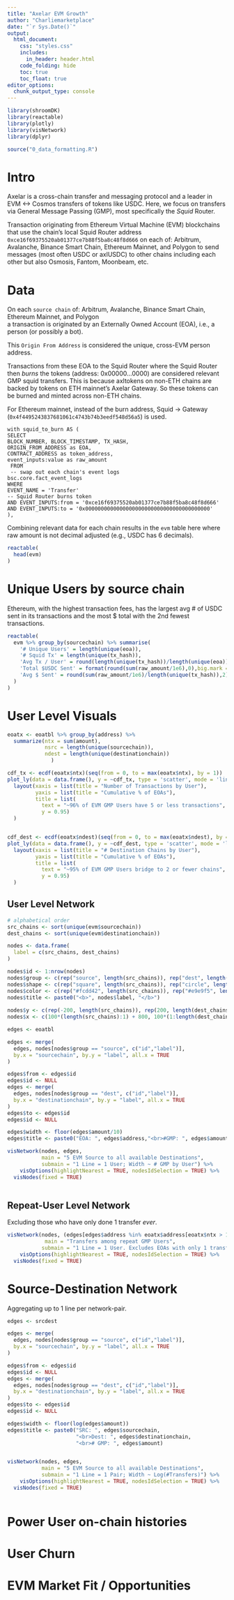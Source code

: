 ```yaml
---
title: "Axelar EVM Growth"
author: "Charliemarketplace"
date: "`r Sys.Date()`"
output:
  html_document:
    css: "styles.css"
    includes:
      in_header: header.html
    code_folding: hide
    toc: true
    toc_float: true
editor_options: 
  chunk_output_type: console
---
```


```r
library(shroomDK)
library(reactable)
library(plotly)
library(visNetwork)
library(dplyr)

source("0_data_formatting.R")

```

# Intro

Axelar is a cross-chain transfer and messaging protocol and a leader in EVM <-> Cosmos 
transfers of tokens like USDC. Here, we focus on transfers via General Message Passing (GMP), 
most specifically the *Squid* Router.

Transaction originating from Ethereum Virtual Machine (EVM) blockchains that use the chain's 
local Squid Router address `0xce16f69375520ab01377ce7b88f5ba8c48f8d666` on each of:
Arbitrum, Avalanche, Binance Smart Chain, Ethereum Mainnet, and Polygon to send messages (most often USDC or axlUSDC) to other chains including each other but also Osmosis, Fantom, Moonbeam, etc. 

# Data 

On each `source chain` of: Arbitrum, Avalanche, Binance Smart Chain, Ethereum Mainnet, and Polygon  
a transaction is originated by an Externally Owned Account (EOA), i.e., a person (or possibly a bot). 

This `Origin From Address` is considered the unique, cross-EVM person address. 

Transactions from these EOA to the Squid Router where the Squid Router then *burns* 
the tokens (address: 0x00000...0000) are considered relevant GMP squid transfers. 
This is because axltokens on non-ETH chains are backed by tokens on ETH mainnet's Axelar Gateway. 
So these tokens can be burned and minted across non-ETH chains.

For Ethereum mainnet, instead of the burn address, Squid -> Gateway (`0x4f4495243837681061c4743b74b3eedf548d56a5`) 
is used.

```
with squid_to_burn AS (
SELECT 
BLOCK_NUMBER, BLOCK_TIMESTAMP, TX_HASH,
ORIGIN_FROM_ADDRESS as EOA, 
CONTRACT_ADDRESS as token_address,
event_inputs:value as raw_amount
 FROM 
 -- swap out each chain's event logs 
bsc.core.fact_event_logs
WHERE 
EVENT_NAME = 'Transfer' 
-- Squid Router burns token
AND EVENT_INPUTS:from = '0xce16f69375520ab01377ce7b88f5ba8c48f8d666'
AND EVENT_INPUTS:to = '0x0000000000000000000000000000000000000000'
),
```

Combining relevant data for each chain results in the `evm` table here where
raw amount is not decimal adjusted (e.g., USDC has 6 decimals).

```r
reactable(
  head(evm)
)
```

# Unique Users by source chain 

Ethereum, with the highest transaction fees, has the largest avg # of USDC 
sent in its transactions and the most $ total with the 2nd fewest transactions.

```r
reactable(
  evm %>% group_by(sourcechain) %>% summarise(
    '# Unique Users' = length(unique(eoa)),
    '# Squid Tx' = length(unique(tx_hash)),
    'Avg Tx / User' = round(length(unique(tx_hash))/length(unique(eoa)),2),
    'Total $USDC Sent' = format(round(sum(raw_amount/1e6),0),big.mark = ","),
    'Avg $ Sent' = round(sum(raw_amount/1e6)/length(unique(tx_hash)),2)
  )
)
```

# User Level Visuals 

```r
eoatx <- eoatbl %>% group_by(address) %>% 
  summarize(ntx = sum(amount),
            nsrc = length(unique(sourcechain)),
            ndest = length(unique(destinationchain))
              )

cdf_tx <- ecdf(eoatx$ntx)(seq(from = 0, to = max(eoatx$ntx), by = 1))
plot_ly(data = data.frame(), y = ~cdf_tx, type = 'scatter', mode = 'lines+markers') %>% 
  layout(xaxis = list(title = "Number of Transactions by User"),
         yaxis = list(title = "Cumulative % of EOAs"),
         title = list(
           text = "~96% of EVM GMP Users have 5 or less transactions", 
           y = 0.95)
  )


cdf_dest <- ecdf(eoatx$ndest)(seq(from = 0, to = max(eoatx$ndest), by = 1))
plot_ly(data = data.frame(), y = ~cdf_dest, type = 'scatter', mode = 'lines+markers') %>% 
  layout(xaxis = list(title = "# Destination Chains by User"),
         yaxis = list(title = "Cumulative % of EOAs"),
         title = list(
           text = "~95% of EVM GMP Users bridge to 2 or fewer chains", 
           y = 0.95)
  )

```

## User Level Network

```r
# alphabetical order
src_chains <- sort(unique(evm$sourcechain))
dest_chains <- sort(unique(evm$destinationchain))

nodes <- data.frame(
  label = c(src_chains, dest_chains)
)

nodes$id <- 1:nrow(nodes)
nodes$group <- c(rep("source", length(src_chains)), rep("dest", length(dest_chains)))
nodes$shape <- c(rep("square", length(src_chains)), rep("circle", length(dest_chains)))
nodes$color <- c(rep("#fcdd42", length(src_chains)), rep("#e9e9f5", length(dest_chains)))
nodes$title <- paste0("<b>", nodes$label, "</b>")
  
nodes$y <- c(rep(-200, length(src_chains)), rep(200, length(dest_chains)))
nodes$x <- c(100*(length(src_chains):1) + 800, 100*(1:length(dest_chains)))

edges <- eoatbl

edges <- merge(
  edges, nodes[nodes$group == "source", c("id","label")], 
  by.x = "sourcechain", by.y = "label", all.x = TRUE
)

edges$from <- edges$id 
edges$id <- NULL
edges <- merge(
  edges, nodes[nodes$group == "dest", c("id","label")], 
  by.x = "destinationchain", by.y = "label", all.x = TRUE 
)
edges$to <- edges$id
edges$id <- NULL

edges$width <- floor(edges$amount/10)
edges$title <- paste0("EOA: ", edges$address,"<br>#GMP: ", edges$amount)

visNetwork(nodes, edges, 
           main = "5 EVM Source to all available Destinations",
           submain = "1 Line = 1 User; Width ~ # GMP by User") %>% 
    visOptions(highlightNearest = TRUE, nodesIdSelection = TRUE) %>% 
  visNodes(fixed = TRUE)
  
```

## Repeat-User Level Network 

Excluding those who have only done 1 transfer *ever*.

```r
visNetwork(nodes, (edges[edges$address %in% eoatx$address[eoatx$ntx > 1], ]),
            main = "Transfers among repeat GMP Users",
           submain = "1 Line = 1 User. Excludes EOAs with only 1 transfer ever") %>% 
    visOptions(highlightNearest = TRUE, nodesIdSelection = TRUE) %>% 
  visNodes(fixed = TRUE)

```

# Source-Destination Network

Aggregating up to 1 line per network-pair.

```r

edges <- srcdest

edges <- merge(
  edges, nodes[nodes$group == "source", c("id","label")], 
  by.x = "sourcechain", by.y = "label", all.x = TRUE
)

edges$from <- edges$id 
edges$id <- NULL
edges <- merge(
  edges, nodes[nodes$group == "dest", c("id","label")], 
  by.x = "destinationchain", by.y = "label", all.x = TRUE 
)
edges$to <- edges$id
edges$id <- NULL

edges$width <- floor(log(edges$amount))
edges$title <- paste0("SRC: ", edges$sourcechain, 
                      "<br>Dest: ", edges$destinationchain,
                      "<br># GMP: ", edges$amount)


visNetwork(nodes, edges, 
           main = "5 EVM Source to all available Destinations",
           submain = "1 Line = 1 Pair; Width ~ Log(#Transfers)") %>% 
    visOptions(highlightNearest = TRUE, nodesIdSelection = TRUE) %>% 
  visNodes(fixed = TRUE)
```

```r


```

# Power User on-chain histories

# User Churn

# EVM Market Fit / Opportunities



